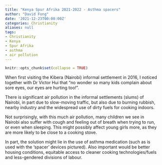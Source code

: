 ```yaml
---
title: "Kenya Spur Afrika 2021-2022 - Asthma spacers"
author: "David Fong"
date: '2021-12-23T00:00:00Z'
categories: Christianity
aliases: null
tags:
- Christianity
- Kenya
- Spur Afrika
- asthma
- air pollution
---
```


```r
knitr::opts_chunk$set(collapse = TRUE)
```

When first visiting the Kibera (Nairobi) informal settlement in 2016,
I noticed together with Dr Victor Hui that "no wonder so many kids complain about sore eyes,
our eyes are hurting too!".

There is significant air pollution in the informal settlements (slums) of Nairobi,
in part due to slow-moving traffic, but also due to burning rubbish,
nearby industry and the widespread use of dirty fuels for cooking indoors.

Not surprisingly, with this much air pollution, many children we see in Nairobi
also suffer with cough and feeling out of breath when trying to run, or even when sleeping.
This might possibly affect young girls more, as they are more likely to be close to a cooking stove.

In part, the solution might lie in the use of asthma medication (such as is used
with the 'spacer' devices pictured).  Also important would be better housing conditions,
equitable access to cleaner cooking technologies/fuels and less-gendered divisions of labour.